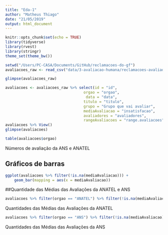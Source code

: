```yaml
---
title: "Eda-1"
author: "Matheus Thiago"
date: "21/05/2019"
output: html_document
---
```

```r
knitr::opts_chunk$set(echo = TRUE)
library(tidyverse)
library(rvest)
library(stringr)
theme_set(theme_bw())
```

```r
setwd("/Users/PC-CASA/Documents/GitHub/reclamacoes-do-gf")
avaliacoes_raw <- read_csv("data/3-avaliacao-humana/reclamacoes-avaliadas-20190515.csv")
```
```r
glimpse(avaliacoes_raw)
```
```r
avaliacoes <- avaliacoes_raw %>% select(id = "id", 
                                   orgao = "orgao", 
                                    data = "data",
                                   titulo = "titulo",
                                   grupo = "Grupo que vai avaliar",
                                   mediaAvaliacao = "insatisfacao",
                                   avaliadores = "avaliadores",
                                   rangeAvaliacoes = "range.avaliacoes")
avaliacoes %>% View()
glimpse(avaliacoes)
```
```r
table(avaliacoes$orgao)
```
Números de avaliação da ANS e ANATEL

## Gráficos de barras
```r
ggplot(avaliacoes %>% filter(!is.na(mediaAvaliacao))) +
    geom_bar(mapping = aes(x = mediaAvaliacao))
```
##Quantidade das Médias das Avaliações da ANATEL e ANS 

```r
avaliacoes %>% filter(orgao == "ANATEL") %>% filter(!is.na(mediaAvaliacao)) %>% group_by(mediaAvaliacao) %>% summarise(quantos = n()) %>% ggplot() + geom_col(mapping = aes(x = mediaAvaliacao, y = quantos))

```
Quantidades das Médias das Avaliações da ANATEL
```r
avaliacoes %>% filter(orgao == "ANS") %>% filter(!is.na(mediaAvaliacao)) %>% group_by(mediaAvaliacao) %>% summarise(quantos = n()) %>% ggplot() + geom_col(mapping = aes(x = mediaAvaliacao, y = quantos))
```
Quantidades das Médias das Avaliações da ANS

